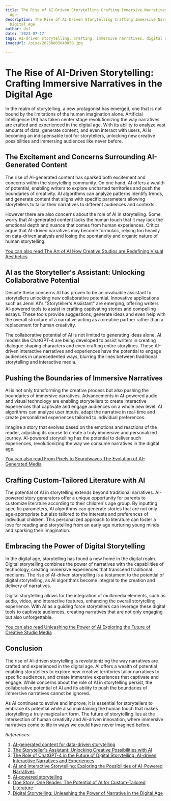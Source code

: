 ```yaml
---
title: The Rise of AI-Driven Storytelling Crafting Immersive Narratives in the Digital
  Age
description: The Rise of AI-Driven Storytelling Crafting Immersive Narratives in the
  Digital Age
author: Usf
date: '2023-07-17'
tags: AI-driven storytelling, crafting, immersive narratives, digital age
imageUrl: /pixa/20230803040050.jpg

---
```

# The Rise of AI-Driven Storytelling: Crafting Immersive  Narratives in the Digital Age

In the realm of storytelling, a new protagonist has emerged,  one that is not bound by the limitations of the human imagination alone. Artificial Intelligence  (AI) has taken center stage revolutionizing the way narratives are crafted and  experienced in the digital age. With its ability to analyze vast amounts of data, generate content, and even interact with users,  AI is becoming an indispensable tool for storytellers, unlocking new creative possibilities and immersing audiences like  never before.

## The Excitement and Concerns Surrounding AI-Generated Content

The rise of AI-generated content has sparked both excitement and concerns within the storytelling community. On  one hand, AI offers a wealth  of potential, enabling writers to explore uncharted territories and push the boundaries of creativity. AI  algorithms can analyze patterns identify  trends, and generate content that aligns with specific parameters allowing storytellers to tailor their narratives to different audiences  and contexts.

However there are also  concerns about the role of AI in storytelling. Some worry that AI-generated content lacks  the human touch that it  may lack the emotional  depth and nuance that comes from human experiences. Critics argue that AI-driven narratives may become formulaic,  relying too heavily on data-driven analysis and losing the spontaneity and organic nature of human storytelling.

[You can also read The Art of AI How Creative Studios are  Redefining Visual Aesthetics](The%20Art%20of%20AI%20How%20Creative%20Studios%20are%20Redefining%20Visual%20Aesthetics)


## AI as the Storyteller's Assistant: Unlocking Collaborative Potential

Despite these  concerns AI has proven  to  be an invaluable assistant to storytellers unlocking new  collaborative potential.  Innovative applications such as Jenni AI's "Storyteller's Assistant" are emerging, offering writers AI-powered  tools to  assist in crafting captivating stories and compelling essays. These tools provide suggestions, generate ideas and even help with the overall structure of a narrative acting as a creative partner rather than a replacement for human creativity.

The collaborative potential of AI is not limited to generating  ideas  alone.  AI models like ChatGPT-4 are being developed to assist writers  in  creating dialogue shaping  characters and even crafting entire storylines.  These AI-driven interactive narratives and  experiences have the potential to engage audiences in unprecedented ways,  blurring the lines  between traditional  storytelling and interactive media.

##  Pushing the Boundaries of Immersive Narratives

AI is not only transforming the  creative process but also pushing  the boundaries of immersive narratives. Advancements in AI-powered audio  and visual  technology are enabling storytellers to create interactive experiences that captivate and engage audiences on  a whole new level. AI algorithms can analyze user inputs, adapt the narrative in real-time and create personalized experiences tailored to individual  preferences.

Imagine a story that evolves based on the emotions and reactions of the reader, adjusting its course to create a truly immersive and personalized journey. AI-powered storytelling has the potential to deliver such experiences, revolutionizing the way we consume narratives in  the digital age.

[You can also read From Pixels to Soundwaves The Evolution of AI-Generated Media](From%20Pixels%20to%20Soundwaves%20The%20Evolution%20of%20AI-Generated%20Media)


## Crafting Custom-Tailored Literature with AI

The potential of AI in storytelling extends beyond traditional narratives. AI-powered story generators offer a unique opportunity for parents to customize literature according to their  children's age group. By inputting  specific parameters, AI algorithms can generate stories  that are not only age-appropriate but also tailored to the interests and preferences of individual children. This personalized approach to literature can foster a love for reading and storytelling from an early age  nurturing young minds and sparking their imagination.

## Embracing the  Power of  Digital Storytelling

In  the  digital age, storytelling has found a new home in the  digital realm. Digital storytelling combines the power of narratives with the capabilities of technology, creating  immersive experiences that transcend  traditional mediums. The rise of AI-driven storytelling is a testament to the  potential of digital storytelling, as AI algorithms become integral to  the  creation and  delivery of narratives.

Digital  storytelling allows for the integration of multimedia elements, such as audio, video, and interactive features, enhancing the overall storytelling  experience. With AI as a guiding force storytellers can leverage these digital tools to captivate  audiences, creating narratives that are not only engaging but also unforgettable.

[You can also read Unleashing the Power of AI Exploring the Future of Creative Studio Media](Unleashing%20the%20Power%20of%20AI%20Exploring%20the%20Future%20of%20Creative%20Studio%20Media)


##  Conclusion

The rise of AI-driven storytelling is revolutionizing the way narratives are crafted and experienced in the digital age. AI offers  a  wealth of potential enabling storytellers to explore new creative territories tailor narratives to specific  audiences, and create immersive experiences  that captivate and engage. While concerns  about the role of AI in storytelling  persist, the collaborative potential  of AI and its ability to push the boundaries of  immersive narratives cannot be  ignored.

As AI continues to evolve and improve, it is essential for storytellers  to  embrace its  potential while also maintaining the  human touch that makes storytelling a truly magical art form. The future of storytelling lies at the intersection  of  human creativity and AI-driven innovation,  where immersive narratives come to life in ways we could have never imagined before.

*References:*

1.  [AI-generated content for data-driven storytelling](https://aicontentfy.com/en/blog/ai-generated-content-for-data-driven-storytelling)
2. [The Storyteller's Assistant: Unlocking Creative Possibilities with AI](https://jenni.ai/blog/ai-generated-storymaker)
3. [The Role of  ChatGPT-4 in the Future of Digital Storytelling: AI-driven Interactive Narratives and Experiences](https://ts2.space/en/the-role-of-chatgpt-4-in-the-future-of-digital-storytelling-ai-driven-interactive-narratives-and-experiences/)
4. [AI and Interactive Storytelling: Exploring  the Possibilities of AI-Powered Narratives](https://blog.on-page.ai/ai-and-interactive-storytelling/)
5. [AI-powered storytelling](https://contentify.app/content-marketing/ai-powered-storytelling/)
6. [One Story,  One Reader: The  Potential  of AI for Custom-Tailored Literature](https://fablefiesta.com/blog/one-story-one-reader-the-potential-of-ai-for-custom-tailored-literature/)
7. [Digital  Storytelling: Unleashing the Power  of Narrative in the Digital  Age](https://www.researchgate.net/publication/372133782_Digital_Storytelling_Unleashing_the_Power_of_Narrative_in_the_Digital_Age)